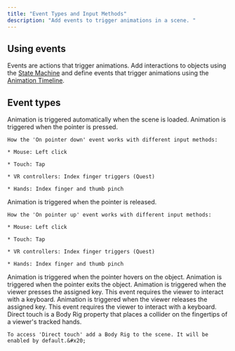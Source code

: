 ```yaml
---
title: "Event Types and Input Methods"
description: "Add events to trigger animations in a scene. "
---
```


## Using events

Events are actions that trigger animations. Add interactions to objects using the [State Machine](https://bezi.mintlify.app/editor/interaction-design/state-machine-interactions)  and define events that trigger animations using the [Animation Timeline](https://bezi.mintlify.app/editor/interaction-design/timeline-animations).&#x20;

## Event types

<AccordionGroup>
  <Accordion title="Auto" defaultOpen={false}>
    Animation is triggered automatically when the scene is loaded.
  </Accordion>

  <Accordion title="On pointer down" defaultOpen={false}>
    Animation is triggered when the pointer is pressed.&#x20;

    How the 'On pointer down' event works with different input methods:

    * Mouse: Left click

    * Touch: Tap

    * VR controllers: Index finger triggers (Quest)

    * Hands: Index finger and thumb pinch
  </Accordion>

  <Accordion title="On pointer up" defaultOpen={false}>
    Animation is triggered when the pointer is released.&#x20;

    How the 'On pointer up' event works with different input methods:

    * Mouse: Left click

    * Touch: Tap

    * VR controllers: Index finger triggers (Quest)

    * Hands: Index finger and thumb pinch
  </Accordion>

  <Accordion title="On hover inside" defaultOpen={false}>
    Animation is triggered when the pointer hovers on the object.
  </Accordion>

  <Accordion title="On hover outside" defaultOpen={false}>
    &#x20;Animation is triggered when the pointer exits the object.
  </Accordion>

  <Accordion title="On key down" defaultOpen={false}>
    Animation is triggered when the viewer presses the assigned key. This event requires the viewer to interact with a keyboard.
  </Accordion>

  <Accordion title="On key up" defaultOpen={false}>
    Animation is triggered when the viewer releases the assigned key. This event requires the viewer to interact with a keyboard.
  </Accordion>

  <Accordion title="Direct touch (Body Rig)" defaultOpen={false}>
    Direct touch is a Body Rig property that places a collider on the fingertips of a viewer's tracked hands.&#x20;

    To access 'Direct touch' add a Body Rig to the scene. It will be enabled by default.&#x20;
  </Accordion>
</AccordionGroup>

##